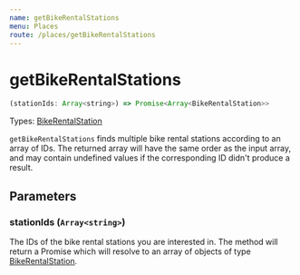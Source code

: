 ```yaml
---
name: getBikeRentalStations
menu: Places
route: /places/getBikeRentalStations
---
```


# getBikeRentalStations

```javascript
(stationIds: Array<string>) => Promise<Array<BikeRentalStation>>
```

Types: [BikeRentalStation](flow-types/BikeRentalStation.js)

`getBikeRentalStations` finds multiple bike rental stations according to an array of IDs. The returned array will have the same order as the input array, and may contain undefined values if the corresponding ID didn't produce a result.

## Parameters

### stationIds (`Array<string>`)
The IDs of the bike rental stations you are interested in. The method will return a Promise which will resolve to an array of objects of type [BikeRentalStation](flow-types/BikeRentalStation.js).
